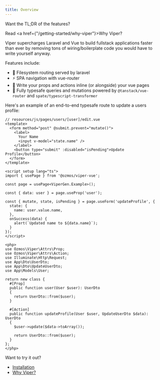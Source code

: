 ```yaml
---
title: Overview
---
```


<Aside>
Want the TL;DR of the features?

Read <a href={"/getting-started/why-viper"}>Why Viper?</a>
</Aside>

Viper supercharges Laravel and Vue to build fullstack applications faster than ever by removing tons of wiring/boilerplate code you would have to write yourself anyway.

Features include:

- 📂 Filesystem routing served by laravel
- ⚡️ SPA navigation with vue-router
- 🤝 Write your props and actions inline (or alongside) your vue pages
- 🔗 Fully typesafe queries and mutations powered by `@tanstack/vue-router` and  `spate/typescript-transformer`

Here's an example of an end-to-end typesafe route to update a users profile:

```vue
// resources/js/pages/users/[user]/edit.vue
<template>
  <form method="post" @submit.prevent="mutate()">
    <label>
      Your Name
      <input v-model="state.name" />
    </label>
    <button type="submit" :disabled="isPending">Update Profile</button>
  </form>
</template>

<script setup lang="ts">
import { usePage } from '@ozmos/viper-vue';

const page = usePage<ViperGen.Example>();

const { data: user } = page.useProp('user');

const { mutate, state, isPending } = page.useForm('updateProfile', {
  state: {
    name: user.value.name,
  },
  onSuccess(data) {
    alert(`Updated name to ${data.name}`);
  }
});
</script>

<php>
use Ozmos\Viper\Attrs\Prop;
use Ozmos\Viper\Attrs\Action;
use Illuminate\Http\Request;
use App\Dto\UserDto;
use App\Dto\UpdateUserDto;
use App\Models\User;

return new class {
  #[Prop]
  public function user(User $user): UserDto
  {
    return UserDto::from($user);
  }

  #[Action]
  public function updateProfile(User $user, UpdateUserDto $data): UserDto
  {
    $user->update($data->toArray());

    return UserDto::from($user);
  }
};
</php>
```

Want to try it out?

- [Installation](./installation)
- [Why Viper?](./why-viper)
